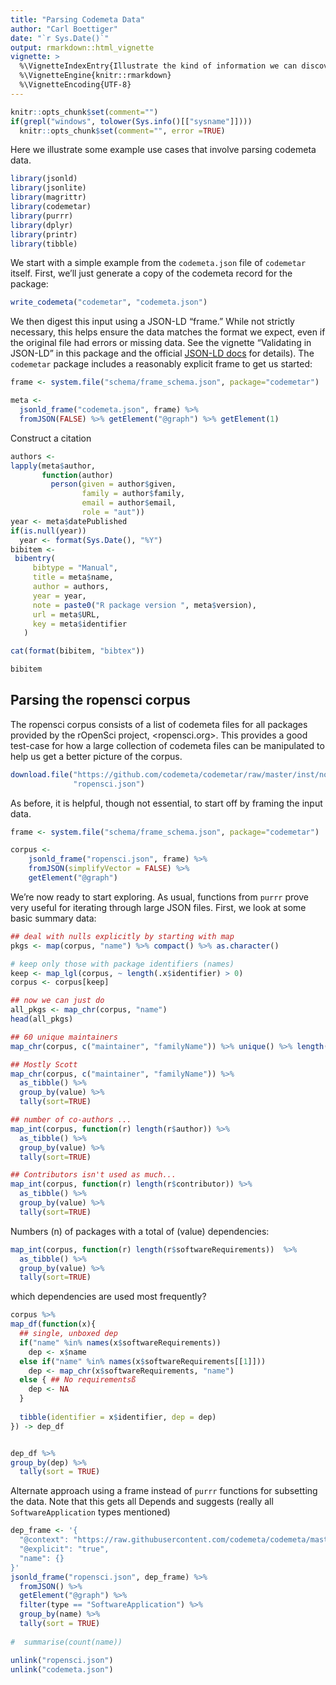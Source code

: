 ```yaml
---
title: "Parsing Codemeta Data"
author: "Carl Boettiger"
date: "`r Sys.Date()`"
output: rmarkdown::html_vignette
vignette: >
  %\VignetteIndexEntry{Illustrate the kind of information we can discover by parsing collections of codemeta documents programmatically.}
  %\VignetteEngine{knitr::rmarkdown}
  %\VignetteEncoding{UTF-8}
---
```



```r
knitr::opts_chunk$set(comment="")
if(grepl("windows", tolower(Sys.info()[["sysname"]])))
  knitr::opts_chunk$set(comment="", error =TRUE)
```


Here we illustrate some example use cases that involve parsing codemeta data.  

```r
library(jsonld)
library(jsonlite)
library(magrittr)
library(codemetar)
library(purrr)
library(dplyr)
library(printr)
library(tibble)
```

We start with a simple example from the `codemeta.json` file of `codemetar` itself.  First, we'll just generate a copy of the codemeta record for the package:

```r
write_codemeta("codemetar", "codemeta.json")
```

We then digest this input using a JSON-LD "frame." While not strictly necessary, this helps ensure the data matches the format we expect, even if the original file had errors or missing data.  See the vignette "Validating in JSON-LD" in this package and the official [JSON-LD docs](https://json-ld.org/spec/latest/json-ld-framing/) for details).  The `codemetar` package includes a reasonably explicit frame to get us started:

```r
frame <- system.file("schema/frame_schema.json", package="codemetar")

meta <- 
  jsonld_frame("codemeta.json", frame) %>%
  fromJSON(FALSE) %>% getElement("@graph") %>% getElement(1)
```

Construct a citation

```r
authors <- 
lapply(meta$author, 
       function(author) 
         person(given = author$given, 
                family = author$family, 
                email = author$email,
                role = "aut"))
year <- meta$datePublished
if(is.null(year)) 
  year <- format(Sys.Date(), "%Y")
bibitem <- 
 bibentry(
     bibtype = "Manual",
     title = meta$name,
     author = authors,
     year = year,
     note = paste0("R package version ", meta$version),
     url = meta$URL,
     key = meta$identifier
   )

cat(format(bibitem, "bibtex"))

bibitem
```


## Parsing the ropensci corpus

The ropensci corpus consists of a list of codemeta files for all packages provided by the rOpenSci project, <ropensci.org>.  This provides a good test-case for how a large collection of codemeta files can be manipulated to help us get a better picture of the corpus.  

```r
download.file("https://github.com/codemeta/codemetar/raw/master/inst/notebook/ropensci.json",
              "ropensci.json")
```


As before, it is helpful, though not essential, to start off by framing the input data.

```r
frame <- system.file("schema/frame_schema.json", package="codemetar")

corpus <- 
    jsonld_frame("ropensci.json", frame) %>%
    fromJSON(simplifyVector = FALSE) %>%
    getElement("@graph") 
```

We're now ready to start exploring.  As usual, functions from `purrr` prove very useful for iterating through large JSON files.  First, we look at some basic summary data:

```r
## deal with nulls explicitly by starting with map
pkgs <- map(corpus, "name") %>% compact() %>% as.character()

# keep only those with package identifiers (names)
keep <- map_lgl(corpus, ~ length(.x$identifier) > 0)
corpus <- corpus[keep]

## now we can just do
all_pkgs <- map_chr(corpus, "name")
head(all_pkgs)
```

```r
## 60 unique maintainers
map_chr(corpus, c("maintainer", "familyName")) %>% unique() %>% length()

## Mostly Scott
map_chr(corpus, c("maintainer", "familyName")) %>% 
  as_tibble() %>%
  group_by(value) %>%
  tally(sort=TRUE)
```


```r
## number of co-authors ... 
map_int(corpus, function(r) length(r$author)) %>% 
  as_tibble() %>%
  group_by(value) %>%
  tally(sort=TRUE)
```

```r
## Contributors isn't used as much...
map_int(corpus, function(r) length(r$contributor)) %>% 
  as_tibble() %>%
  group_by(value) %>%
  tally(sort=TRUE)

```

Numbers (n) of packages with a total of (value) dependencies:

```r
map_int(corpus, function(r) length(r$softwareRequirements))  %>% 
  as_tibble() %>%
  group_by(value) %>%
  tally(sort=TRUE)
```

which dependencies are used most frequently?

```r
corpus %>%
map_df(function(x){
  ## single, unboxed dep
  if("name" %in% names(x$softwareRequirements))
    dep <- x$name
  else if("name" %in% names(x$softwareRequirements[[1]]))
    dep <- map_chr(x$softwareRequirements, "name")
  else { ## No requirementsß
    dep <- NA
  }
  
  tibble(identifier = x$identifier, dep = dep)
}) -> dep_df


dep_df %>%
group_by(dep) %>% 
  tally(sort = TRUE)

```

Alternate approach using a frame instead of `purrr` functions for subsetting the data.  Note that this gets all Depends and suggests (really all `SoftwareApplication` types mentioned)

```r
dep_frame <- '{
  "@context": "https://raw.githubusercontent.com/codemeta/codemeta/master/codemeta.jsonld",
  "@explicit": "true",
  "name": {}
}'
jsonld_frame("ropensci.json", dep_frame) %>% 
  fromJSON() %>% 
  getElement("@graph") %>%
  filter(type == "SoftwareApplication") %>%
  group_by(name) %>% 
  tally(sort = TRUE)
  
#  summarise(count(name))
```

```r
unlink("ropensci.json")
unlink("codemeta.json")
```
